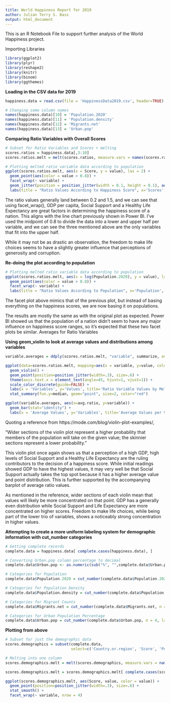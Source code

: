 ```yaml
---
title: World Happiness Report for 2019
author: Julian Terry S. Bass
output: html_document
---
```


This is an R Notebook File to support further analysis of the World Happiness project.

Importing Libraries

```r

library(ggplot2)
library(plyr)
library(reshape2)
library(knitr)
library(binom) 
library(ggthemes)

```

**Loading in the CSV data for 2019**

```r
happiness.data = read.csv(file = 'HappinessData2019.csv', header=TRUE)

# Changing some column names
names(happiness.data)[10] = 'Population.2020'
names(happiness.data)[11] = 'Population.density'
names(happiness.data)[12] = 'Migrants.net'
names(happiness.data)[13] = 'Urban.pop'

```

**Comparing Ratio Variables with Overall Scores**

```r

# Subset for Ratio Variables and Scores + melting
scores.ratios = happiness.data[,3:10]
scores.ratios.melt = melt(scores.ratios, measure.vars = names(scores.ratios)[2:7])

# Plotting melted ratio variable data according to population
ggplot(scores.ratios.melt, aes(x = Score, y = value), las = 2) + 
  geom_point(aes(color = value > 0.8)) +
  facet_wrap(~ variable) + 
  geom_jitter(position = position_jitter(width = 0.1, height = 0.1), aes(color = value > 0.8), alpha = 0.5) +
  labs(title = "Ratio Values According to Happiness Score", x='Scores', y='Value by Ratio Variable')


```
The ratio values generally land between 0.2 and 1.5, and we can see that using facet_wrap(), GDP per capita, Social Support and a Healthy Life Expectancy are great factors in determining the happiness score of a nation. This aligns with the line chart previously shown in Power BI. I've used the midpoint of 0.8 to divide the data into a lower and upper half per variable, and we can see the three mentioned above are the only variables that fit into the upper half.

While it may not be as drastic an observation, the freedom to make life choices seems to have a slightly greater influence that perceptions of generosity and corruption.

**Re-doing the plot according to population**

```r

# Plotting melted ratio variable data according to population
ggplot(scores.ratios.melt, aes(x = log(Population.2020), y = value), las = 2) + 
  geom_point(aes(color = value > 0.8)) +
  facet_wrap(~ variable) + 
  labs(title = "Ratio Values According to Population", x='Population', y='Value by Ratio Variable') + geom_jitter(position = position_jitter(width = 0.1, height = 0.1), aes(color = value > 0.8), alpha = 0.5)

```
The facet plot above mimics that of the previous plot, but instead of basing everything on the happiness scores, we are now basing it on populations.

The results are mostly the same as with the original plot as expected. Power BI showed us that the population of a nation didn't seem to have any major influence on happiness score ranges, so it's expected that these two facet plots be similar.
Averages for Ratio Variables

**Using geom_violin to look at average values and distributions among variables**

```r

variable.averages = ddply(scores.ratios.melt, "variable", summarize, avg.ratio = mean(value))

ggplot(data=scores.ratios.melt, mapping=aes(x = variable, y=value, color=variable)) + 
  geom_violin() + 
  geom_point(position=position_jitter(width=.3), size=.6) + 
  theme(axis.text.x = element_text(angle=45, hjust=1, vjust=1)) + 
  scale_color_discrete(guide=FALSE) + 
  labs(x = 'Variables', y='Values', title='Ratio Variable Values by Melting') +
  stat_summary(fun.y=median, geom="point", size=2, color="red")

ggplot(variable.averages, aes(x=avg.ratio, y=variable)) +
  geom_bar(stat="identity") +
  labs(x = 'Average Values', y='Variables', title='Average Values per Variable')

```
Quoting a reference from https://mode.com/blog/violin-plot-examples/,

"Wider sections of the violin plot represent a higher probability that members of the population will take on the given value; the skinnier sections represent a lower probability."

This violin plot once again shows us that a perception of a high GDP, high levels of Social Support and a Healthy Life Expectancy are the ruling contributors to the decision of a happiness score. While initial readings showed GDP to have the highest values, it may very well be that Social Support actually takes the top spot because it has a higher average value and point distribution. This is further supported by the accompanying barplot of average ratio values.

As mentioned in the reference, wider sections of each violin mean that values will likely be more concentrated on that point. GDP has a generally even distribution while Social Support and Life Expectancy are more concentrated on higher scores. Freedom to make life choices, while being part of the lower trio of variables, shows a noticeably strong concentration in higher values.

**Attempting to create a more uniform labeling system for demographic information with cut_number categories**

```r

# Getting complete records
complete.data = happiness.data[ complete.cases(happiness.data), ]

# Converting Urban.pop column percentage to decimal
complete.data$Urban.pop <- as.numeric(sub("%", "",complete.data$Urban.pop,fixed=TRUE))/100

# Categories for Population
complete.data$Population.2020 = cut_number(complete.data$Population.2020, n = 4, labels = c('Class 1 - (Low)', 'Class 2 - (Medium)', 'Class 3 - (High)', 'Class 4 - (Very High)'))

# Categories for Population Density
complete.data$Population.density = cut_number(complete.data$Population.density, n = 4, labels = c('Class 1 - (Low)', 'Class 2 - (Medium)', 'Class 3 - (High)', 'Class 4 - (Very High)'))

# Categories for Migrant Counts
complete.data$Migrants.net = cut_number(complete.data$Migrants.net, n = 4, labels = c('Class 1 - (Low)', 'Class 2 - (Medium)', 'Class 3 - (High)', 'Class 4 - (Very High)'))

# Categories for Urban Population Percentage
complete.data$Urban.pop = cut_number(complete.data$Urban.pop, n = 4, labels = c('Class 1 - (Low)', 'Class 2 - (Medium)', 'Class 3 - (High)', 'Class 4 - (Very High)'))

```
**Plotting from above**

```r

# Subset for just the demographic data
scores.demographics = subset(complete.data, 
                             select=c('Country.or.region', 'Score', 'Population.2020', 'Population.density', 'Migrants.net', 'Urban.pop'))

# Melting into one column
scores.demographics.melt = melt(scores.demographics, measure.vars = names(scores.demographics)[3:6])

scores.demographics.melt = scores.demographics.melt[ complete.cases(scores.demographics.melt), ]

ggplot(scores.demographics.melt, aes(Score, value, color = value)) + 
  geom_point(position=position_jitter(width=.3), size=.6) + 
  stat_smooth() +
  facet_wrap(~ variable, nrow = 4)

```

